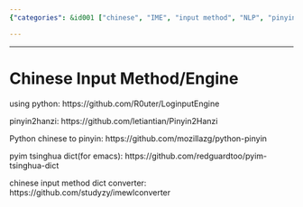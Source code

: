 ```yaml
---
{"categories": &id001 ["chinese", "IME", "input method", "NLP", "pinyin"], "category": "Chinese Input Methods", "date": "2022-05-29 08:05:24", "description": "This article presents a variety of Python-based Chinese input tools such as LoginputEngine, Pinyin2Hanzi, python-pinyin, pyim Tsinghua dict (Emacs), and IMEWLCConverter. These resources aid in the conversion between Chinese characters and pinyin, facilitating Chinese text input.", "tags": *id001, "title": "Chinese Input Method or Engine"}

---
```


------

# Chinese Input Method/Engine

using python:
https://github.com/R0uter/LoginputEngine

pinyin2hanzi:
https://github.com/letiantian/Pinyin2Hanzi

Python chinese to pinyin:
https://github.com/mozillazg/python-pinyin

pyim tsinghua dict(for emacs):
https://github.com/redguardtoo/pyim-tsinghua-dict

chinese input method dict converter: 
https://github.com/studyzy/imewlconverter


